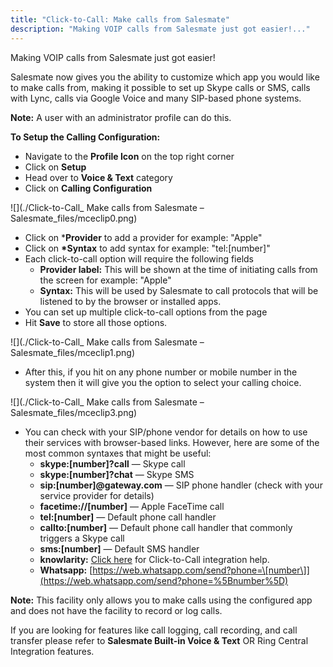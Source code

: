 ```yaml
---
title: "Click-to-Call: Make calls from Salesmate"
description: "Making VOIP calls from Salesmate just got easier!..."
---
```


Making VOIP calls from Salesmate just got easier!

Salesmate now gives you the ability to customize which app you would like to make calls from, making it possible to set up Skype calls or SMS, calls with Lync, calls via Google Voice and many SIP-based phone systems.

<Note>


**Note:** A user with an administrator profile can do this.


</Note>

**To Setup the Calling Configuration:**

*   Navigate to the **Profile Icon** on the top right corner
*   Click on **Setup**
*   Head over to **Voice & Text** category
*   Click on **Calling Configuration**

![](./Click-to-Call_ Make calls from Salesmate – Salesmate_files/mceclip0.png)

*   Click on \***Provider** to add a provider for example: "Apple"
*   Click on **\*Syntax** to add syntax for example: "tel:\[number\]"
*   Each click-to-call option will require the following fields
    *   **Provider label:** This will be shown at the time of initiating calls from the screen for example: "Apple"
    *   **Syntax:** This will be used by Salesmate to call protocols that will be listened to by the browser or installed apps.
*   You can set up multiple click-to-call options from the page
*   Hit **Save** to store all those options.

![](./Click-to-Call_ Make calls from Salesmate – Salesmate_files/mceclip1.png)

*   After this, if you hit on any phone number or mobile number in the system then it will give you the option to select your calling choice.

![](./Click-to-Call_ Make calls from Salesmate – Salesmate_files/mceclip3.png)

*   You can check with your SIP/phone vendor for details on how to use their services with browser-based links. However, here are some of the most common syntaxes that might be useful:
    *   **skype:\[number\]?call** — Skype call
    *   **skype:\[number\]?chat** — Skype SMS
    *   **sip:\[number\]@gateway.com** — SIP phone handler (check with your service provider for details)
    *   **facetime://\[number\]** — Apple FaceTime call
    *   **tel:\[number\]** — Default phone call handler
    *   **callto:\[number\]** — Default phone call handler that commonly triggers a Skype call
    *   **sms:\[number\]** — Default SMS handler
    *   **knowlarity:** [Click here](https://support.salesmate.io/hc/en-us/articles/360018477352) for Click-to-Call integration help.
    *   **Whatsapp:** [https://web.whatsapp.com/send?phone=\[number\]](https://web.whatsapp.com/send?phone=%5Bnumber%5D)

**Note:** This facility only allows you to make calls using the configured app and does not have the facility to record or log calls. 

If you are looking for features like call logging, call recording, and call transfer please refer to **Salesmate Built-in Voice & Text** OR Ring Central Integration features.